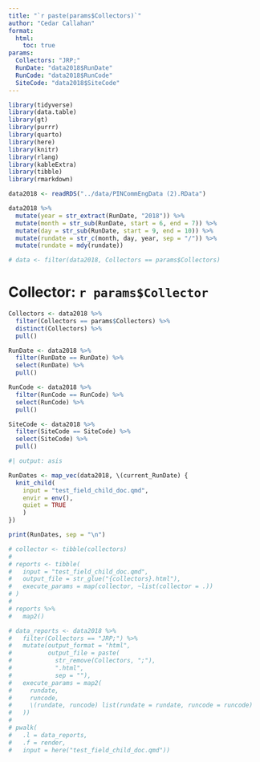```yaml
---
title: "`r paste(params$Collectors)`"
author: "Cedar Callahan"
format:
  html:
    toc: true
params:
  Collectors: "JRP;"
  RunDate: "data2018$RunDate"
  RunCode: "data2018$RunCode"
  SiteCode: "data2018$SiteCode"
---
```


```r
library(tidyverse)
library(data.table)
library(gt)
library(purrr)
library(quarto)
library(here)
library(knitr)
library(rlang)
library(kableExtra)
library(tibble)
library(rmarkdown)

data2018 <- readRDS("../data/PINCommEngData (2).RData")

data2018 %>% 
  mutate(year = str_extract(RunDate, "2018")) %>% 
  mutate(month = str_sub(RunDate, start = 6, end = 7)) %>% 
  mutate(day = str_sub(RunDate, start = 9, end = 10)) %>% 
  mutate(rundate = str_c(month, day, year, sep = "/")) %>% 
  mutate(rundate = mdy(rundate))

# data <- filter(data2018, Collectors == params$Collectors)
```

# Collector: `r params$Collector`

```r
Collectors <- data2018 %>%
  filter(Collectors == params$Collectors) %>%
  distinct(Collectors) %>%
  pull()

RunDate <- data2018 %>%
  filter(RunDate == RunDate) %>%
  select(RunDate) %>%
  pull()

RunCode <- data2018 %>%
  filter(RunCode == RunCode) %>%
  select(RunCode) %>%
  pull()

SiteCode <- data2018 %>%
  filter(SiteCode == SiteCode) %>%
  select(SiteCode) %>%
  pull()
```

```r
#| output: asis

RunDates <- map_vec(data2018, \(current_RunDate) {
  knit_child(
    input = "test_field_child_doc.qmd",
    envir = env(),
    quiet = TRUE
    )
})

print(RunDates, sep = "\n")
```

```r
# collector <- tibble(collectors)
# 
# reports <- tibble(
#   input = "test_field_child_doc.qmd",
#   output_file = str_glue("{collectors}.html"),
#   execute_params = map(collector, ~list(collector = .))
# )
# 
# reports %>% 
#   map2()
```

```r
# data_reports <- data2018 %>% 
#   filter(Collectors == "JRP;") %>% 
#   mutate(output_format = "html",
#          output_file = paste(
#            str_remove(Collectors, ";"),
#            ".html",
#            sep = ""),
#   execute_params = map2(
#     rundate,
#     runcode,
#     \(rundate, runcode) list(rundate = rundate, runcode = runcode)
#   ))
# 
# pwalk(
#   .l = data_reports,
#   .f = render,
#   input = here("test_field_child_doc.qmd")) 
```



